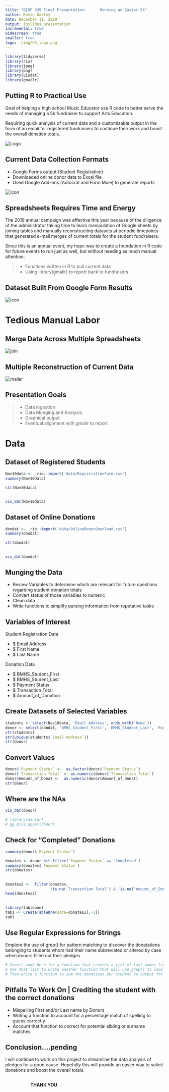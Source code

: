 ```yaml
---
title: "BIOF 339 Final Presentation:      Running an Easier 5k"
author: Kevin Oakley
date: December 11, 2019
output: ioslides_presentation
incremental: true
widescreen: true
smaller: true
logo: ./img/FA_logo.png
---
```



```r
library(tidyverse)
library(rio)
library(jpeg)
library(png)
library(visdat)
library(gmailr)

```


## Putting R to Practical Use

<div class="centered"> 
Goal of helping a high school Music Educator use R code to better serve the needs of managing a 5k fundraiser to support Arts Education. 
</div>
<div class="centered">
Requiring quick analysis of current data and a customizable output in the form of an email for registered fundraisers to continue their work and boost the overall donation totals.
</div> 
<div class="centered">
![](./img/FA2_logo.png "Logo")
</div>

## Current Data Collection Formats

- Google Forms output  (Student Registration)
- Downloaded online donor data to Excel file  
- Used Google Add-ons (Autocrat and Form Mule) to generate reports

<div class="centered">
![](./img/icons.png "icon")
</div> 

##  Spreadsheets Requires Time and Energy {.build}

The 2019 annual campaign was effective this year because of the diligence of the administrator taking time to learn manipulation of Google sheets by joining tables and manually reconstructing datasets at periodic timepoints that generated e-mail merges of current totals for the student fundraisers. 

Since this is an annual event, my hope was to create a foundation in R code for future events to run just as well, but without needing as much manual attention.

> - Functions written in R to pull current data
> - Using library(gmailr) to report back to fundraisers


## Dataset Built From Google Form Results

<div class="centered">
![](./img/gform_screenshot.png "icon")
</div> 



# Tedious Manual Labor

## Merge Data Across Multiple Spreadsheets

![](./img/sreg_join_code.png "join")


## Multiple Reconstruction of Current Data

![](./img/sreg_multiple_mailer.png "mailer")



## Presentation Goals {.larger}

> - Data ingestion
> - Data Munging and Analysis
> - Graphical output
> - Eventual alignment with gmailr to report

# Data


## Dataset of Registered Students

```r
Nov10data <-  rio::import('data/RegistrationForm.csv')
summary(Nov10data)
```

```r
str(Nov10data)
```

##
<div class="centered">
```r
vis_dat(Nov10data)
```
</div>

## Dataset of Online Donations

```r
dondat <-  rio::import('data/OnlineDonorDownload.csv')
summary(dondat)
```

```r
str(dondat)
```

## 
<div class="centered">
```r
vis_dat(dondat)
```
</div>

## Munging the Data {.build}

 - Review Variables to determine which are relevant for future questions regarding student donation totals
 - Convert status of those variables to numeric
 - Clean data 
 - Write functions to simplify parsing information from repetative tasks

## Variables of Interest 

Student Registration Data
<div class="red">
- $ Email Address
- $ First Name
- $ Last Name
</div>

Donation Data
<div class="green">
 - $ BMHS_Student_First
 - $ BMHS_Student_Last
 - $ Payment Status
 - $ Transaction Total
 - $ Amount_of_Donation 
</div>

## Create Datasets of Selected Variables

```r
students <- select(Nov10data, 'Email Address', ends_with('Name'))
donor <- select(dondat, 'BMHS_Student_First', 'BMHS_Student_Last', 'Payment Status','Transaction Total', 'Amount_of_Donat')
str(students)
str(unique(students$`Email Address`))
str(donor)
```

## Convert Values

```r
donor$`Payment Status` <-  as.factor(donor$`Payment Status`)
donor$`Transaction Total` <- as.numeric(donor$`Transaction Total`)
donor$Amount_of_Donat <-  as.numeric(donor$Amount_of_Donat)
str(donor) 

```

## Where are the NAs {.smaller}
```r
vis_dat(donor)

# library(naniar)
# gg_miss_upset(donor)
```

## Check for "Completed" Donations

```r
summary(donor$`Payment Status`)
```

```r
donates <- donor %>% filter(`Payment Status` == 'Completed')
summary(donates$`Payment Status`)
str(donates)
```

##

```r
donates2 <-  filter(donates, 
                    !is.na('Transaction Total') & !is.na("Amount_of_Donat"))
head(donates2)
```



##
```r
library(tableone)
tab1 <- CreateTableOne(data=donates2[,-1])
tab1
```


## Use Regular Expressions for Strings

Emplore the use of grep() for pattern matching to discover the donatations belonging to students whom had their name abbreviated or altered by case when donors filled out their pledges.

```r
# Insert code here for a function that creates a list of last names from the students dataset (193 observations)
# Use that list to write another function that will use grep() to look for that pattern "ignore.case= T" to compile all actual donations belonging to the student.
# Then write a function to sum the donations per student to output for reporting
```



## Pitfalls To Work On | Crediting the student with the correct donations

- Mispelling First and/or Last name by Donors
- Writing a function to account for a percentage match of spelling to guess correctly
- Account that function to correct for potential sibling or surname matches

## Conclusion....pending

I will continue to work on this project to streamline the data analysis of pledges for a good cause.  Hopefully this will provide an easier way to solicit donations and boost the overall totals.

## 
<dir class="centered">
<dir class="blue">
<b> THANK YOU <b>
</dir>
